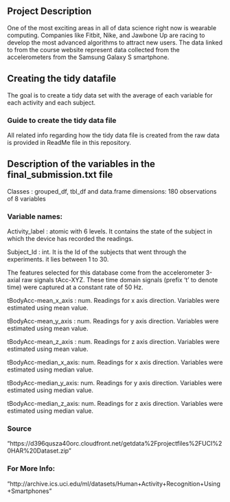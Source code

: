 ## Project Description

One of the most exciting areas in all of data science right now is wearable computing. Companies like Fitbit, Nike, and Jawbone Up are racing to develop the most advanced algorithms to attract new users.
The data linked to from the course website represent data collected from the accelerometers from the Samsung Galaxy S smartphone.

## Creating the tidy datafile

The goal is to create a tidy data set with the average of each variable for each activity and each subject.

### Guide to create the tidy data file

All related info regarding how the tidy data file is created from the raw data is provided in ReadMe file in this repository.

## Description of the variables in the final_submission.txt file

Classes : grouped_df, tbl_df and data.frame
dimensions: 180 observations of 8 variables

### Variable names:

Activity_label : atomic with 6 levels. It contains the state of the subject in which the device has recorded the readings.

Subject_Id : int. It is the Id of the subjects that went through the experiments. it lies between 1 to 30.

The features selected for this database come from the accelerometer 3-axial raw signals tAcc-XYZ. 
These time domain signals (prefix 't' to denote time) were captured at a constant rate of 50 Hz.

tBodyAcc-mean_x_axis  : num. Readings for x axis direction. Variables were estimated using mean value.

tBodyAcc-mean_y_axis  : num. Readings for y axis direction. Variables were estimated using mean value.

tBodyAcc-mean_z_axis  : num. Readings for z axis direction. Variables were estimated using mean value.

tBodyAcc-median_x_axis: num. Readings for x axis direction. Variables were estimated using median value.

tBodyAcc-median_y_axis: num. Readings for y axis direction. Variables were estimated using median value.

tBodyAcc-median_z_axis: num. Readings for z axis direction. Variables were estimated using median value.

### Source
"https://d396qusza40orc.cloudfront.net/getdata%2Fprojectfiles%2FUCI%20HAR%20Dataset.zip"

### For More Info:
"http://archive.ics.uci.edu/ml/datasets/Human+Activity+Recognition+Using+Smartphones"
